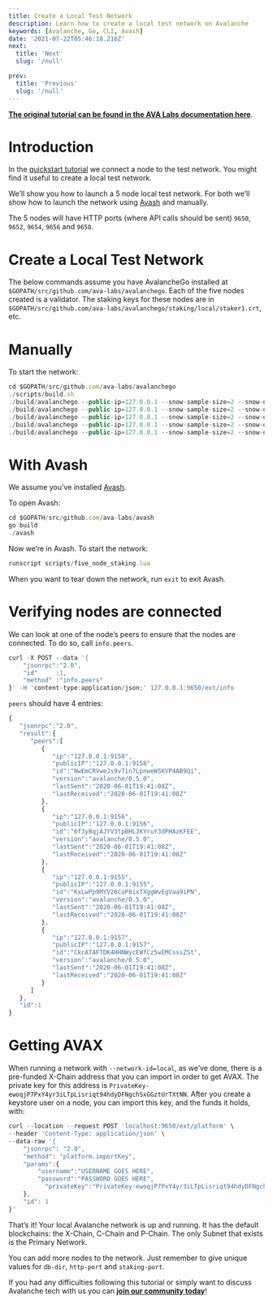 ```yaml
---
title: Create a Local Test Network
description: Learn how to create a local test network on Avalanche
keywords: [Avalanche, Go, CLI, Avash]
date: '2021-07-22T05:46:18.216Z'
next:
  title: 'Next'
  slug: '/null'

prev:
  title: 'Previous'
  slug: '/null'
---
```


[**The original tutorial can be found in the AVA Labs documentation here**](https://docs.avax.network/build/tutorials/platform/create-a-local-test-network).

# Introduction

In the [quickstart tutorial](https://docs.avax.network/learn/getting-started) we connect a node to the test network. You might find it useful to create a local test network.

We’ll show you how to launch a 5 node local test network. For both we’ll show how to launch the network using [Avash](https://docs.avax.network/build/tools/avash) and manually.

The 5 nodes will have HTTP ports (where API calls should be sent) `9650`, `9652`, `9654`, `9656` and `9658`.

# Create a Local Test Network

The below commands assume you have AvalancheGo installed at `$GOPATH/src/github.com/ava-labs/avalanchego`. Each of the five nodes created is a validator. The staking keys for these nodes are in `$GOPATH/src/github.com/ava-labs/avalanchego/staking/local/staker1.crt`, etc.

# Manually

To start the network:

```javascript
cd $GOPATH/src/github.com/ava-labs/avalanchego
./scripts/build.sh
./build/avalanchego --public-ip=127.0.0.1 --snow-sample-size=2 --snow-quorum-size=2 --http-port=9650 --staking-port=9651 --db-dir=db/node1 --staking-enabled=true --network-id=local --bootstrap-ips= --staking-tls-cert-file=$(pwd)/staking/local/staker1.crt --staking-tls-key-file=$(pwd)/staking/local/staker1.key
./build/avalanchego --public-ip=127.0.0.1 --snow-sample-size=2 --snow-quorum-size=2 --http-port=9652 --staking-port=9653 --db-dir=db/node2 --staking-enabled=true --network-id=local --bootstrap-ips=127.0.0.1:9651 --bootstrap-ids=NodeID-7Xhw2mDxuDS44j42TCB6U5579esbSt3Lg --staking-tls-cert-file=$(pwd)/staking/local/staker2.crt --staking-tls-key-file=$(pwd)/staking/local/staker2.key
./build/avalanchego --public-ip=127.0.0.1 --snow-sample-size=2 --snow-quorum-size=2 --http-port=9654 --staking-port=9655 --db-dir=db/node3 --staking-enabled=true --network-id=local --bootstrap-ips=127.0.0.1:9651 --bootstrap-ids=NodeID-7Xhw2mDxuDS44j42TCB6U5579esbSt3Lg --staking-tls-cert-file=$(pwd)/staking/local/staker3.crt --staking-tls-key-file=$(pwd)/staking/local/staker3.key
./build/avalanchego --public-ip=127.0.0.1 --snow-sample-size=2 --snow-quorum-size=2 --http-port=9656 --staking-port=9657 --db-dir=db/node4 --staking-enabled=true --network-id=local --bootstrap-ips=127.0.0.1:9651 --bootstrap-ids=NodeID-7Xhw2mDxuDS44j42TCB6U5579esbSt3Lg --staking-tls-cert-file=$(pwd)/staking/local/staker4.crt --staking-tls-key-file=$(pwd)/staking/local/staker4.key
./build/avalanchego --public-ip=127.0.0.1 --snow-sample-size=2 --snow-quorum-size=2 --http-port=9658 --staking-port=9659 --db-dir=db/node5 --staking-enabled=true --network-id=local --bootstrap-ips=127.0.0.1:9651 --bootstrap-ids=NodeID-7Xhw2mDxuDS44j42TCB6U5579esbSt3Lg --staking-tls-cert-file=$(pwd)/staking/local/staker5.crt --staking-tls-key-file=$(pwd)/staking/local/staker5.key
```

# With Avash

We assume you’ve installed [Avash](https://docs.avax.network/build/tools/avash).

To open Avash:

```javascript
cd $GOPATH/src/github.com/ava-labs/avash
go build
./avash
```

Now we’re in Avash. To start the network:

```javascript
runscript scripts/five_node_staking.lua
```

When you want to tear down the network, run `exit` to exit Avash.

# Verifying nodes are connected

We can look at one of the node’s peers to ensure that the nodes are connected. To do so, call `info.peers`.

```javascript
curl -X POST --data '{
    "jsonrpc":"2.0",
    "id"     :1,
    "method" :"info.peers"
}' -H 'content-type:application/json;' 127.0.0.1:9650/ext/info
```

`peers` should have 4 entries:

```javascript
{
   "jsonrpc":"2.0",
   "result":{
      "peers":[
         {
            "ip":"127.0.0.1:9158",
            "publicIP":"127.0.0.1:9158",
            "id":"NwEmCRVweJs9vTin7LpnweWSKVP4AB9Qi",
            "version":"avalanche/0.5.0",
            "lastSent":"2020-06-01T19:41:08Z",
            "lastReceived":"2020-06-01T19:41:08Z"
         },
         {
            "ip":"127.0.0.1:9156",
            "publicIP":"127.0.0.1:9156",
            "id":"6f3yBqjAJYV3tpBHLJKYruY3dPHAzKFEE",
            "version":"avalanche/0.5.0",
            "lastSent":"2020-06-01T19:41:08Z",
            "lastReceived":"2020-06-01T19:41:08Z"
         },
         {
            "ip":"127.0.0.1:9155",
            "publicIP":"127.0.0.1:9155",
            "id":"KxLwPp9MYV26CoP8ixTXggWvEgVaa9iPN",
            "version":"avalanche/0.5.0",
            "lastSent":"2020-06-01T19:41:08Z",
            "lastReceived":"2020-06-01T19:41:08Z"
         },
         {
            "ip":"127.0.0.1:9157",
            "publicIP":"127.0.0.1:9157",
            "id":"CkcATAFTDK4HHNWycEWfCz5wEMCsssZSt",
            "version":"avalanche/0.5.0",
            "lastSent":"2020-06-01T19:41:08Z",
            "lastReceived":"2020-06-01T19:41:08Z"
         }
      ]
   },
   "id":1
}
```

# Getting AVAX

When running a network with `--network-id=local`, as we’ve done, there is a pre-funded X-Chain address that you can import in order to get AVAX. The private key for this address is `PrivateKey-ewoqjP7PxY4yr3iLTpLisriqt94hdyDFNgchSxGGztUrTXtNN`. After you create a keystore user on a node, you can import this key, and the funds it holds, with:

```javascript
curl --location --request POST 'localhost:9650/ext/platform' \
--header 'Content-Type: application/json' \
--data-raw '{
    "jsonrpc": "2.0",
    "method": "platform.importKey",
    "params":{
        "username":"USERNAME GOES HERE",
        "password":"PASSWORD GOES HERE",
          "privateKey":"PrivateKey-ewoqjP7PxY4yr3iLTpLisriqt94hdyDFNgchSxGGztUrTXtNN"
    },
    "id": 1
}'
```

That’s it! Your local Avalanche network is up and running. It has the default blockchains: the X-Chain, C-Chain and P-Chain. The only Subnet that exists is the Primary Network.

You can add more nodes to the network. Just remember to give unique values for `db-dir`, `http-port` and `staking-port`.

If you had any difficulties following this tutorial or simply want to discuss Avalanche tech with us you can [**join our community today**](https://discord.gg/fszyM7K)!
